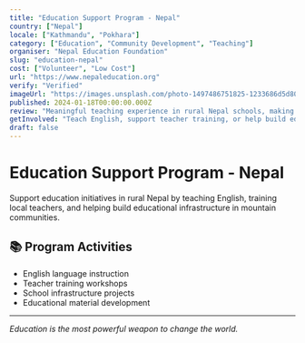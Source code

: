 ```yaml
---
title: "Education Support Program - Nepal"
country: ["Nepal"]
locale: ["Kathmandu", "Pokhara"]
category: ["Education", "Community Development", "Teaching"]
organiser: "Nepal Education Foundation"
slug: "education-nepal"
cost: ["Volunteer", "Low Cost"]
url: "https://www.nepaleducation.org"
verify: "Verified"
imageUrl: "https://images.unsplash.com/photo-1497486751825-1233686d5d80?w=1200&h=600&fit=crop"
published: 2024-01-18T00:00:00.000Z
review: "Meaningful teaching experience in rural Nepal schools, making a direct impact on children's education."
getInvolved: "Teach English, support teacher training, or help build educational infrastructure."
draft: false
---
```


# Education Support Program - Nepal

Support education initiatives in rural Nepal by teaching English, training local teachers, and helping build educational infrastructure in mountain communities.

## 📚 Program Activities
- English language instruction
- Teacher training workshops  
- School infrastructure projects
- Educational material development

---

*Education is the most powerful weapon to change the world.*
